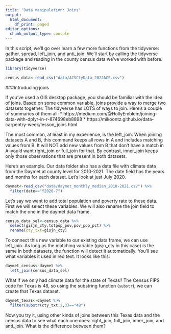 ```yaml
---
title: 'Data manipulation: Joins'
output:
  html_document:
    df_print: paged
editor_options:
  chunk_output_type: console
---
```


In this script, we'll go over learn a few more functions from the tidyverse: gather, spread, left_join, and anti_join. We'll start by calling the tidyverse package and reading in the county census data we've worked with before.

```r
library(tidyverse)

census_data<-read_csv("data/ACSCtyData_2022ACS.csv")
```

###Introducing joins

If you've used a GIS desktop package, you should be familiar with the idea of joins. Based on some common variable, joins provide a way to merge two datasets together. The tidyverse has LOTS of ways to join. Here's a couple of summaries of them all: 
* https://medium.com/@HollyEmblem/joining-data-with-dplyr-in-r-874698eb8898
* https://mikoontz.github.io/data-carpentry-week/lesson_joins.html

The most common, at least in my experience, is the left_join. When joining datasets A and B, this command keeps all rows in A and includes matching values from B. It will NOT add new values from B that don't have a match in A--you'd want right_join or full_join for that. By contrast, inner_join keeps only those observations that are present in both datasets.

Here's an example. Our data folder also has a data file with climate data from the Daymet at county level for 2010-2021. The date field has the years and months for each dataset. Let's look at just July 2020.

```r
daymet<-read_csv("data/daymet_monthly_median_2010-2021.csv") %>%
  filter(date=="Y2020-7")
```

Let's say we want to add total population and poverty rate to these data. First we will select these variables. We will also rename the join field to match the one in the daymet data frame.

```r
census_data_sel<-census_data %>%
  select(gisjn_cty,totpop_pov,pov_pop_pct) %>%
  rename(cty_txt=gisjn_cty)
```

To connect this new variable to our existing data frame, we can use left_join. As long as the matching variable (gisjn_cty in this case) is the same in both datasets, the function will detect it automatically. You'll see what variables it used in red text. It looks like this:

```r
daymet_census<-daymet %>%
  left_join(census_data_sel)
```

What if we only had climate data for the state of Texas? The Census FIPS code for Texas is 48, so using the substring function (`substr`), we can create that Texas dataset.

```r
daymet_texas<-daymet %>%
  filter(substr(cty_txt,2,3)=="48")
```

Now you try it, using other kinds of joins between this Texas data and the census data to see what each one does: right_join, full_join, inner_join, and anti_join. What is the difference between them?

```r

```